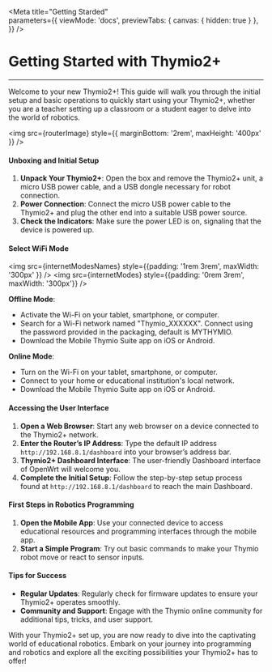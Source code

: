 

<Meta 
  title="Getting Starded"  
  parameters={{
    viewMode: 'docs',
    previewTabs: { 
      canvas: { hidden: true } 
     },
  }}
/>

# Getting Started with Thymio2+ 
---

Welcome to your new Thymio2+! This guide will walk you through the initial setup and basic operations to quickly start using your Thymio2+, whether you are a teacher setting up a classroom or a student eager to delve into the world of robotics.

<img src={routerImage} style={{
  marginBottom: '2rem',
  maxHeight: '400px'
}} />

#### Unboxing and Initial Setup
1. **Unpack Your Thymio2+**: Open the box and remove the Thymio2+ unit, a micro USB power cable, and a USB dongle necessary for robot connection.
2. **Power Connection**: Connect the micro USB power cable to the Thymio2+ and plug the other end into a suitable USB power source.
3. **Check the Indicators**: Make sure the power LED is on, signaling that the device is powered up.

#### Select WiFi Mode

<img src={internetModesNames} style={{padding: '1rem 3rem', maxWidth: '300px' }} />
<img src={internetModes} style={{padding: '0rem 3rem', maxWidth: '300px'}} />

**Offline Mode**:
- Activate the Wi-Fi on your tablet, smartphone, or computer.
- Search for a Wi-Fi network named "Thymio_XXXXXX". Connect using the password provided in the packaging, default is MYTHYMIO.
- Download the Mobile Thymio Suite app on iOS or Android.

**Online Mode**:
- Turn on the Wi-Fi on your tablet, smartphone, or computer.
- Connect to your home or educational institution's local network.
- Download the Mobile Thymio Suite app on iOS or Android.

#### Accessing the User Interface
1. **Open a Web Browser**: Start any web browser on a device connected to the Thymio2+ network.
2. **Enter the Router’s IP Address**: Type the default IP address `http://192.168.8.1/dashboard` into your browser’s address bar.
3. **Thymio2+ Dashboard Interface**: The user-friendly Dashboard interface of OpenWrt will welcome you.
4. **Complete the Initial Setup**: Follow the step-by-step setup process found at `http://192.168.8.1/dashboard` to reach the main Dashboard.

#### First Steps in Robotics Programming
1. **Open the Mobile App**: Use your connected device to access educational resources and programming interfaces through the mobile app.
2. **Start a Simple Program**: Try out basic commands to make your Thymio robot move or react to sensor inputs.

#### Tips for Success
- **Regular Updates**: Regularly check for firmware updates to ensure your Thymio2+ operates smoothly.
- **Community and Support**: Engage with the Thymio online community for additional tips, tricks, and user support.

With your Thymio2+ set up, you are now ready to dive into the captivating world of educational robotics. Embark on your journey into programming and robotics and explore all the exciting possibilities your Thymio2+ has to offer!